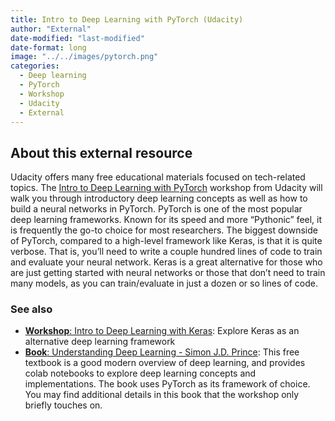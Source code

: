 ```yaml
---
title: Intro to Deep Learning with PyTorch (Udacity)
author: "External"
date-modified: "last-modified"
date-format: long
image: "../../images/pytorch.png"
categories:
  - Deep learning
  - PyTorch
  - Workshop
  - Udacity
  - External
---
```


## About this external resource

Udacity offers many free educational materials focused on tech-related topics. The [Intro to Deep Learning with PyTorch](https://www.udacity.com/course/deep-learning-pytorch--ud188) workshop from Udacity will walk you through introductory deep learning concepts as well as how to build a neural networks in PyTorch. PyTorch is one of the most popular deep learning frameworks. Known for its speed and more "Pythonic" feel, it is frequently the go-to choice for most researchers. The biggest downside of PyTorch, compared to a high-level framework like Keras, is that it is quite verbose. That is, you'll need to write a couple hundred lines of code to train and evaluate your neural network. Keras is a great alternative for those who are just getting started with neural networks or those that don't need to train many models, as you can train/evaluate in just a dozen or so lines of code.

### See also
- [**Workshop**: Intro to Deep Learning with Keras](https://uw-madison-datascience.github.io/ML-X-Nexus/Guides/Deep-learning_Keras/index.html): Explore Keras as an alternative deep learning framework
- [**Book**: Understanding Deep Learning - Simon J.D. Prince](https://udlbook.github.io/udlbook/): This free textbook is a good modern overview of deep learning, and provides colab notebooks to explore deep learning concepts and implementations. The book uses PyTorch as its framework of choice. You may find additional details in this book that the workshop only briefly touches on.
